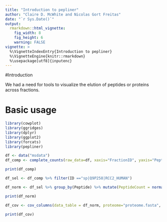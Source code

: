 ---
title: "Introduction to pepliner"
author: "Claire D. McWhite and Nicolas Gort Freitas"
date: "`r Sys.Date()`"
output:
  rmarkdown::html_vignette:
    fig_width: 8
    fig_height: 6
    warning: FALSE
vignette: >
  %\VignetteIndexEntry{Introduction to pepliner}
  %\VignetteEngine{knitr::rmarkdown}
  %\usepackage[utf8]{inputenc}
---

#Introduction

We had a need for tools to visualize the elution of peptides or proteins across fractions. 

# Basic usage

```{r}
library(cowplot)
library(ggridges)
library(dplyr)
library(ggplot2)
library(forcats)
library(pepliner)

df <- data("msdata")
df_comp <- complete_counts(raw_data=df, xaxis="FractionID", yaxis="PeptideCount")

print(df_comp)

df_sel <- df_comp %>% filter(ID =="sp|Q9P258|RCC2_HUMAN")

df_norm <- df_sel %>% group_by(Peptide) %>% mutate(PeptideCount = normalit(PeptideCount))

print(df_norm)

df_cov <- cov_columns(data_table = df_norm, proteome="proteome.fasta", groupid = "ID", elementid = "Peptide")

print(df_cov)
```
